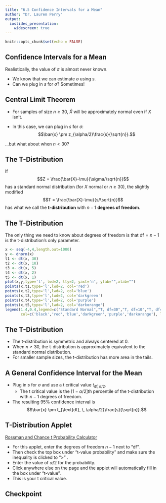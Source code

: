 ---
title: "6.5 Confidence Intervals for a Mean"
author: "Dr. Lauren Perry"
output:
  ioslides_presentation: 
    widescreen: true
---

```{r setup, include=FALSE}
knitr::opts_chunk$set(echo = FALSE)
```

## Confidence Intervals for a Mean

Realistically, the value of $\sigma$ is almost never known.

- We know that we can estimate $\sigma$ using $s$. 
- Can we plug in $s$ for $\sigma$? Sometimes!

## Central Limit Theorem

- For samples of size $n \ge 30$, $\bar{X}$ will be approximately normal even if $X$ isn't. 

- In this case, we can plug in $s$ for $\sigma$: $$\bar{x} \pm z_{\alpha/2}\frac{s}{\sqrt{n}}.$$

...but what about when $n < 30$?

## The T-Distribution

If $$Z = \frac{\bar{X}-\mu}{\sigma/\sqrt{n}}$$ has a standard normal distribution (for $X$ normal or $n\ge30$), the slightly modified $$T = \frac{\bar{X}-\mu}{s/\sqrt{n}}$$ has what we call the **t-distribution** with $n-1$ **degrees of freedom**.

## The T-Distribution

The only thing we need to know about degrees of freedom is that $\text{df}=n-1$ is the t-distribution's only parameter.

```{r}
x <- seq(-4,4,length.out=1000)
y <- dnorm(x)
t1 <- dt(x, 30)
t2 <- dt(x, 10)
t3 <- dt(x, 5)
t4 <- dt(x, 2)
t5 <- dt(x, 1)
plot(x,y,type='l', lwd=2, lty=2, yaxt='n', ylab="",xlab="") 
points(x,t1,type='l',lwd=2, col='red') 
points(x,t2,type='l',lwd=2, col='blue') 
points(x,t3,type='l',lwd=2, col='darkgreen')
points(x,t4,type='l',lwd=2, col='purple')
points(x,t5,type='l',lwd=2, col='darkorange')
legend(1.4,0.4,legend=c("Standard Normal","T, df=30","T, df=10","T, df=5","T, df=2","T, df=1"),
       col=c('black','red','blue','darkgreen','purple','darkorange'), lwd=2, lty=c(2,1,1,1,1,1), box.lty=0)
```

## The T-Distribution

- The t-distribution is symmetric and always centered at 0. 
- When $n\ge30$, the t-distribution is approximately equivalent to the standard normal distribution. 
- For smaller sample sizes, the t-distribution has more area in the tails. 

## A General Confidence Interval for the Mean

- Plug in $s$ for $\sigma$ and use a t critical value $t_{\text{df}, \, \alpha/2}$. 
  - The t critical value is the $[1- \alpha/2]$th percentile of the t-distribution with $n-1$ degrees of freedom. 
- The resulting 95\% confidence interval is $$\bar{x} \pm t_{\text{df}, \, \alpha/2}\frac{s}{\sqrt{n}}.$$ 

## T-Distribution Applet

<a href="http://www.rossmanchance.com/applets/2021/tcalc/tCalc.htm" target="blank">Rossman and Chance t Probability Calculator</a>

- For this applet, enter the degrees of freedom $n-1$ next to "df". 
- Then check the top box under "t-value probability" and make sure the inequality is clicked to ">" . 
- Enter the value of $\alpha/2$ for the probability. 
- Click anywhere else on the page and the applet will automatically fill in the box under "t-value". 
- This is your t critical value. 

## Checkpoint

